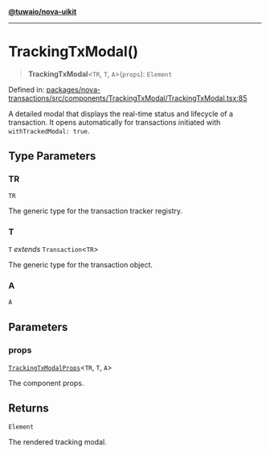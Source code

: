 [**@tuwaio/nova-uikit**](../../../README.md)

***

# TrackingTxModal()

> **TrackingTxModal**\<`TR`, `T`, `A`\>(`props`): `Element`

Defined in: [packages/nova-transactions/src/components/TrackingTxModal/TrackingTxModal.tsx:85](https://github.com/TuwaIO/nova-uikit/blob/cdce32a6d8178b6b9f3fe71ab68cef7a7448a723/packages/nova-transactions/src/components/TrackingTxModal/TrackingTxModal.tsx#L85)

A detailed modal that displays the real-time status and lifecycle of a transaction.
It opens automatically for transactions initiated with `withTrackedModal: true`.

## Type Parameters

### TR

`TR`

The generic type for the transaction tracker registry.

### T

`T` *extends* `Transaction`\<`TR`\>

The generic type for the transaction object.

### A

`A`

## Parameters

### props

[`TrackingTxModalProps`](../interfaces/TrackingTxModalProps.md)\<`TR`, `T`, `A`\>

The component props.

## Returns

`Element`

The rendered tracking modal.

